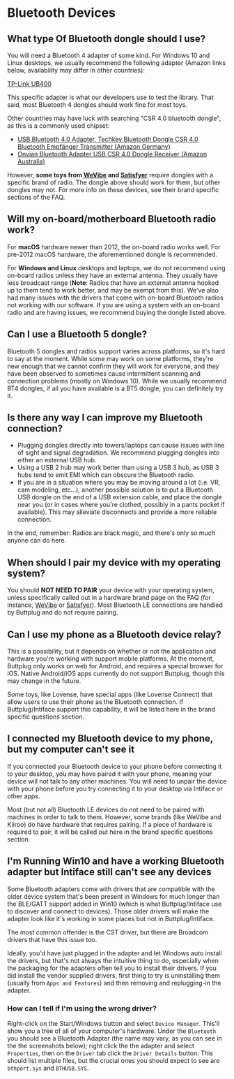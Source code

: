 
# Bluetooth Devices

## What type Of Bluetooth dongle should I use?

You will need a Bluetooth 4 adapter of some kind. For Windows 10 and Linux desktops, we usually recommend the following adapter (Amazon links below, availability may differ in other countries):

[TP-Link UB400](https://www.amazon.com/TP-Link-Bluetooth-Supports-Keyboard-Controllers/dp/B08YFP44SJ)

This specific adapter is what our developers use to test the library. That said, most Bluetooth 4 dongles should work fine for most toys.

Other countries may have luck with searching "CSR 4.0 bluetooth dongle", as this is a commonly used chipset:
- [USB Bluetooth 4.0 Adapter, Techkey Bluetooth Dongle CSR 4.0 Bluetooth Empfänger Transmitter (Amazon Germany)](https://www.amazon.de/Techkey-Bluetooth-Computer-Skype-Anruf-unterst%C3%BCtzt/dp/B07QL7C6WG)
- [Onvian Bluetooth Adapter USB CSR 4.0 Dongle Receiver (Amazon Australia)](https://www.amazon.com.au/Onvian-Bluetooth-Receiver-Transfer-Wireless/dp/B077Z27FTS)


However, **some toys from [WeVibe](/docs/intiface-central/hardware/wevibe) and [Satisfyer](/docs/intiface-central/hardware/satisfyer)** require dongles with a specific brand of radio. The dongle above should work for them, but other dongles may not. For more info on these devices, see their brand specific sections of the FAQ.

## Will my on-board/motherboard Bluetooth radio work?

For **macOS** hardware newer than 2012, the on-board radio works well. For pre-2012 macOS hardware, the aforementioned dongle is recommended.

For **Windows and Linux** desktops and laptops, we do not recommend using on-board radios unless they have an external antenna. They usually have less broadcast range (**Note**: Radios that have an external antenna hooked up to them tend to work better, and may be exempt from this). We've also had many issues with the drivers that come with on-board Bluetooth radios not working with our software. If you are using a system with an on-board radio and are having issues, we recommend buying the dongle listed above.

## Can I use a Bluetooth 5 dongle?

Bluetooth 5 dongles and radios support varies across platforms, so it's hard to say at the moment.
While some may work on some platforms, they're new enough that we cannot confirm they will work for
everyone, and they have been observed to sometimes cause intermittent scanning and connection
problems (mostly on Windows 10). While we usually recommend BT4 dongles, if all you have available
is a BT5 dongle, you can definitely try it.

## Is there any way I can improve my Bluetooth connection?

* Plugging dongles directly into towers/laptops can cause issues with line of sight and signal
  degradation. We recommend plugging dongles into either an external USB hub.
* Using a USB 2 hub may work better than using a USB 3 hub, as USB 3 hubs tend to emit EMI which can
  obscure the Bluetooth radio.
* If you are in a situation where you may be moving around a lot (i.e. VR, cam modeling, etc...),
  another possible solution is to put a Bluetooth USB dongle on the end of a USB extension cable,
  and place the dongle near you (or in cases where you're clothed, possibly in a pants pocket if
  available). This may alleviate disconnects and provide a more reliable connection.

In the end, remember: Radios are black magic, and there's only so much anyone can do here.

## When should I pair my device with my operating system?

You should **NOT NEED TO PAIR** your device with your operating system, unless specifically called out in a hardware brand page on the FAQ (for instance, [WeVibe](/docs/intiface-central/hardware/wevibe) or [Satisfyer](/docs/intiface-central/hardware/satisfyer)). Most Bluetooth LE connections are handled by Buttplug and do not require pairing.

## Can I use my phone as a Bluetooth device relay?

This is a possibility, but it depends on whether or not the application and hardware you're working
with support mobile platforms. At the moment, Buttplug only works on web for Android, and requires a
special browser for iOS. Native Android/iOS apps currently do not support Buttplug, though this may
change in the future.

Some toys, like Lovense, have special apps (like Lovense Connect) that allow users to use their
phone as the Bluetooth connection. If Buttplug/Intiface support this capability, it will be listed
here in the brand specific questions section.

## I connected my Bluetooth device to my phone, but my computer can't see it

If you connected your Bluetooth device to your phone before connecting it to your desktop, you may
have paired it with your phone, meaning your device will not talk to any other machines. You will
need to unpair the device with your phone before you try connecting it to your desktop via Intiface
or other apps.

Most (but not all) Bluetooth LE devices do not need to be paired with machines in order to talk to
them. However, some brands (like WeVibe and Kiiroo) do have hardware that requires pairing. If a
piece of hardware is required to pair, it will be called out here in the brand specific questions
section.

## I'm Running Win10 and have a working Bluetooth adapter but Intiface still can't see any devices

Some Bluetooth adapters come with drivers that are compatible with the older device system that's been present in Windows for much longer than the BLE/GATT support added in Win10 (which is what Buttplug/Intiface use to discover and connect to devices). Those older drivers will make the adapter look like it's working in some places but not in Buttplug/Intiface.

The most common offender is the CST driver, but there are Broadcom drivers that have this issue too.

Ideally, you'd have just plugged in the adapter and let Windows auto install the drivers, but that's not always the intuitive thing to do, especially when the packaging for the adapters often tell you to install their drivers. If you did install the vendor supplied drivers, first thing to try is uninstalling them (usually from `Apps and Features`) and then removing and replugging-in the adapter.

### How can I tell if I'm using the wrong driver?

Right-click on the Start/Windows button and select `Device Manager`. This'll show you a tree of all of your computer's hardware. Under the `Bluetooth` you should see a Bluetooth Adapter (the name may vary, as you can see in the the screenshots below); right click the the adapter and select `Properties`, then on the `Driver` tab click the `Driver Details` button. This should list multiple files, but the crucial ones you should expect to see are `bthport.sys` and `BTHUSB.SYS`.

<DocImage src="/img/intiface-central/bluetooth/devman-cst.png" alt="Device Manager - CST Drivers"></DocImage>
<DocImage src="/img/intiface-central/bluetooth/devman-broadcom.png" alt="Device Manager - Broadcom Drivers"></DocImage>
<DocImage src="/img/intiface-central/bluetooth/devman-intel.png" alt="Device Manager - Intel Drivers"></DocImage>
<DocImage src="/img/intiface-central/bluetooth/devman-realtek.png" alt="Device Manager - Realtek Drivers"></DocImage>

